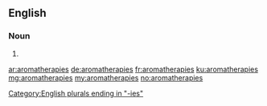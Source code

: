 ==English==

===Noun===
{{head|en|noun plural form}}

# {{plural of|aromatherapy|lang=en}}

[[Category:English plurals ending in "-ies"]]

[[ar:aromatherapies]]
[[de:aromatherapies]]
[[fr:aromatherapies]]
[[ku:aromatherapies]]
[[mg:aromatherapies]]
[[my:aromatherapies]]
[[no:aromatherapies]]
